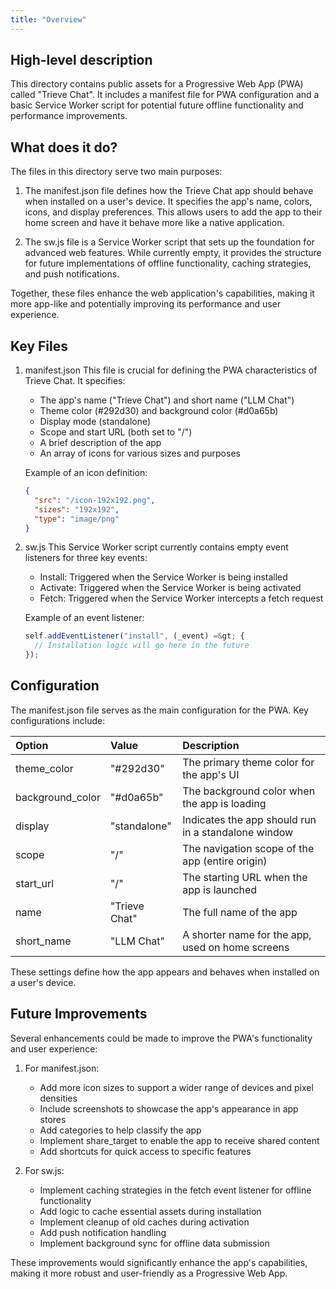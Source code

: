 ```yaml
---
title: "Overview"
---
```


## High-level description
This directory contains public assets for a Progressive Web App (PWA) called "Trieve Chat". It includes a manifest file for PWA configuration and a basic Service Worker script for potential future offline functionality and performance improvements.

## What does it do?
The files in this directory serve two main purposes:

1. The manifest.json file defines how the Trieve Chat app should behave when installed on a user's device. It specifies the app's name, colors, icons, and display preferences. This allows users to add the app to their home screen and have it behave more like a native application.

2. The sw.js file is a Service Worker script that sets up the foundation for advanced web features. While currently empty, it provides the structure for future implementations of offline functionality, caching strategies, and push notifications.

Together, these files enhance the web application's capabilities, making it more app-like and potentially improving its performance and user experience.

## Key Files

1. manifest.json
   This file is crucial for defining the PWA characteristics of Trieve Chat. It specifies:
   - The app's name ("Trieve Chat") and short name ("LLM Chat")
   - Theme color (#292d30) and background color (#d0a65b)
   - Display mode (standalone)
   - Scope and start URL (both set to "/")
   - A brief description of the app
   - An array of icons for various sizes and purposes

   Example of an icon definition:
   ```json
   {
     "src": "/icon-192x192.png",
     "sizes": "192x192",
     "type": "image/png"
   }
   ```

2. sw.js
   This Service Worker script currently contains empty event listeners for three key events:
   - Install: Triggered when the Service Worker is being installed
   - Activate: Triggered when the Service Worker is being activated
   - Fetch: Triggered when the Service Worker intercepts a fetch request

   Example of an event listener:
   ```javascript
   self.addEventListener("install", (_event) =&gt; {
     // Installation logic will go here in the future
   });
   ```

## Configuration
The manifest.json file serves as the main configuration for the PWA. Key configurations include:

| Option | Value | Description |
|:-------|:------|:------------|
| theme_color | "#292d30" | The primary theme color for the app's UI |
| background_color | "#d0a65b" | The background color when the app is loading |
| display | "standalone" | Indicates the app should run in a standalone window |
| scope | "/" | The navigation scope of the app (entire origin) |
| start_url | "/" | The starting URL when the app is launched |
| name | "Trieve Chat" | The full name of the app |
| short_name | "LLM Chat" | A shorter name for the app, used on home screens |

These settings define how the app appears and behaves when installed on a user's device.

## Future Improvements
Several enhancements could be made to improve the PWA's functionality and user experience:

1. For manifest.json:
   - Add more icon sizes to support a wider range of devices and pixel densities
   - Include screenshots to showcase the app's appearance in app stores
   - Add categories to help classify the app
   - Implement share_target to enable the app to receive shared content
   - Add shortcuts for quick access to specific features

2. For sw.js:
   - Implement caching strategies in the fetch event listener for offline functionality
   - Add logic to cache essential assets during installation
   - Implement cleanup of old caches during activation
   - Add push notification handling
   - Implement background sync for offline data submission

These improvements would significantly enhance the app's capabilities, making it more robust and user-friendly as a Progressive Web App.